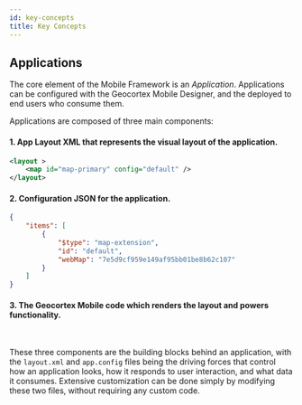 ```yaml
---
id: key-concepts
title: Key Concepts
---
```



## Applications

The core element of the Mobile Framework is an _Application_. Applications can be configured with the Geocortex Mobile Designer, and the deployed to end users who consume them.

<DesignerCallout />

Applications are composed of three main components:

#### 1. App Layout XML that represents the visual layout of the application.

```xml
<layout >
    <map id="map-primary" config="default" />
</layout>
```

#### 2. Configuration JSON for the application.

```json
{
    "items": [
        {
            "$type": "map-extension",
            "id": "default",
            "webMap": "7e5d9cf959e149af95bb01be8b62c107"
        }
    ]
}
```

#### 3. The Geocortex Mobile code which renders the layout and powers functionality.

<br />

These three components are the building blocks behind an application, with the `layout.xml` and `app.config` files being the driving forces that control how an application looks, how it responds to user interaction, and what data it consumes. Extensive customization can be done simply by modifying these two files, without requiring any custom code.
